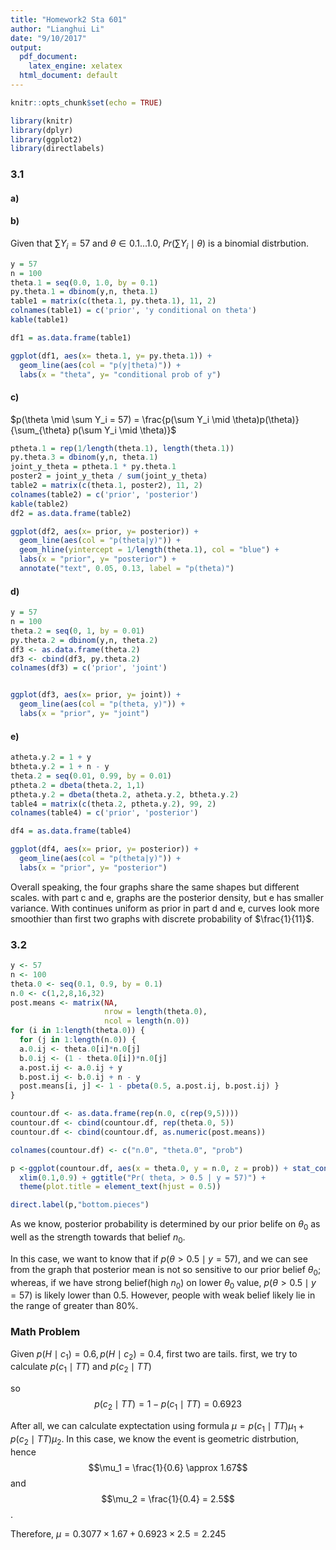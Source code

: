 ```yaml
---
title: "Homework2 Sta 601"
author: "Lianghui Li"
date: "9/10/2017"
output:
  pdf_document: 
    latex_engine: xelatex
  html_document: default
---
```


```r
knitr::opts_chunk$set(echo = TRUE)

library(knitr)
library(dplyr)
library(ggplot2)
library(directlabels)

```

### 3.1

#### a)

\begin{align*}
Pr(Y_1 = y_1, ..., Y_100 = y_100 \mid \theta) &= \theta^{\sum Y_i}(1-\theta)^{100 - \sum Y_i}  \\ 
Pr(\sum Y_i = y \mid \theta) & = \binom{n}{y} \theta^{\sum Y_i}(1-\theta)^{100 - \sum Y_i}\\
\end{align*}



#### b)  

Given that $\sum Y_i = 57$ and $\theta \in {0.1 ... 1.0}$, $Pr(\sum Y_i \mid \theta)$ is a binomial distrbution.

```r
y = 57
n = 100
theta.1 = seq(0.0, 1.0, by = 0.1)
py.theta.1 = dbinom(y,n, theta.1)
table1 = matrix(c(theta.1, py.theta.1), 11, 2)
colnames(table1) = c('prior', 'y conditional on theta')
kable(table1)

df1 = as.data.frame(table1)

ggplot(df1, aes(x= theta.1, y= py.theta.1)) + 
  geom_line(aes(col = "p(y|theta)")) + 
  labs(x = "theta", y= "conditional prob of y")
```


#### c)  

$p(\theta \mid \sum Y_i = 57) = \frac{p(\sum Y_i \mid \theta)p(\theta)}{\sum_{\theta} p(\sum Y_i \mid \theta)}$

```r
ptheta.1 = rep(1/length(theta.1), length(theta.1))
py.theta.3 = dbinom(y,n, theta.1)
joint_y_theta = ptheta.1 * py.theta.1
poster2 = joint_y_theta / sum(joint_y_theta)
table2 = matrix(c(theta.1, poster2), 11, 2)
colnames(table2) = c('prior', 'posterior')
kable(table2)
df2 = as.data.frame(table2)

ggplot(df2, aes(x= prior, y= posterior)) + 
  geom_line(aes(col = "p(theta|y)")) + 
  geom_hline(yintercept = 1/length(theta.1), col = "blue") + 
  labs(x = "prior", y= "posterior") + 
  annotate("text", 0.05, 0.13, label = "p(theta)")
```


#### d)  


```r
y = 57
n = 100
theta.2 = seq(0, 1, by = 0.01)
py.theta.2 = dbinom(y,n, theta.2)
df3 <- as.data.frame(theta.2)
df3 <- cbind(df3, py.theta.2)
colnames(df3) = c('prior', 'joint')


ggplot(df3, aes(x= prior, y= joint)) + 
  geom_line(aes(col = "p(theta, y)")) +
  labs(x = "prior", y= "joint")
```

#### e)

```r
atheta.y.2 = 1 + y
btheta.y.2 = 1 + n - y
theta.2 = seq(0.01, 0.99, by = 0.01)
ptheta.2 = dbeta(theta.2, 1,1)
ptheta.y.2 = dbeta(theta.2, atheta.y.2, btheta.y.2)
table4 = matrix(c(theta.2, ptheta.y.2), 99, 2)
colnames(table4) = c('prior', 'posterior')

df4 = as.data.frame(table4)

ggplot(df4, aes(x= prior, y= posterior)) + 
  geom_line(aes(col = "p(theta|y)")) +
  labs(x = "prior", y= "posterior")
```


Overall speaking, the four graphs share the same shapes but different scales. with part c and e, graphs are the posterior density, but e has smaller variance.
With continues uniform as prior in part d and e, curves look more smoothier than first two graphs with discrete probability of $\frac{1}{11}$. 


### 3.2

```r
y <- 57 
n <- 100
theta.0 <- seq(0.1, 0.9, by = 0.1) 
n.0 <- c(1,2,8,16,32)
post.means <- matrix(NA,
                     nrow = length(theta.0),
                     ncol = length(n.0))
for (i in 1:length(theta.0)) { 
  for (j in 1:length(n.0)) {
  a.0.ij <- theta.0[i]*n.0[j]
  b.0.ij <- (1 - theta.0[i])*n.0[j]
  a.post.ij <- a.0.ij + y
  b.post.ij <- b.0.ij + n - y
  post.means[i, j] <- 1 - pbeta(0.5, a.post.ij, b.post.ij) }
}

countour.df <- as.data.frame(rep(n.0, c(rep(9,5))))
countour.df <- cbind(countour.df, rep(theta.0, 5))
countour.df <- cbind(countour.df, as.numeric(post.means))

colnames(countour.df) <- c("n.0", "theta.0", "prob")

p <-ggplot(countour.df, aes(x = theta.0, y = n.0, z = prob)) + stat_contour(aes(colour = ..level..), breaks = 0.05*(7:19)) + 
  xlim(0.1,0.9) + ggtitle("Pr( theta, > 0.5 | y = 57)") +
  theme(plot.title = element_text(hjust = 0.5))

direct.label(p,"bottom.pieces")
```

As we know, posterior probability is determined by our prior belife on $\theta_0$ as well as the strength towards that belief $n_0$.

In this case, we want to know that if $p(\theta > 0.5 \mid y = 57)$, and we can see from the graph that posterior mean is not so sensitive to our prior belief $\theta_0$; whereas, if we have strong belief(high $n_0$) on lower $\theta_0$ value, $p(\theta > 0.5 \mid y = 57)$ is likely lower than 0.5. However, people with weak belief likely lie in the range of greater than 80%. 

### Math Problem

Given $p(H \mid c_1) = 0.6, p(H \mid c_2) = 0.4$, first two are tails. 
first, we try to calculate $p(c_1 \mid TT)$ and  $p(c_2 \mid TT)$ 

\begin{align*}
p(c_1 \mid TT)  = \frac{p(c_1,TT)}{p(TT)}  &=  \frac{p(c_1,TT)}{p(c_1,TT) + p(c_2,TT)} \\
& = \frac{0.4\times 0.4}{0.4 \times 0.4 + 0.6 \times 0.6} \\
& \approx 0.3077 \\
\end{align*}

so $$p(c_2 \mid TT) = 1 - p(c_1 \mid TT) = 0.6923$$

After all, we can calculate exptectation using formula $\mu = p(c_1 \mid TT) \mu_1 + p(c_2 \mid TT) \mu_2$. In this case, we know the event is geometric distrbution, hence $$\mu_1 = \frac{1}{0.6} \approx 1.67$$ and $$\mu_2 = \frac{1}{0.4} = 2.5$$.

Therefore, $\mu = 0.3077 \times 1.67 + 0.6923 \times 2.5 = 2.245$
